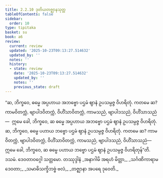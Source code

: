 ```yaml
---
title: 2.2.10 ဒုတိယတဇ္ဈာနသုတ္တ
tableOfContents: false
sidebar:
  order: 10
type: tipitaka
basket: su
book: a6
review:
  current: review
  updated: '2025-10-23T09:13:27.514632'
  updated_by: ''
  notes: ''
  history:
  - state: review
    date: '2025-10-23T09:13:27.514632'
    updated_by: ''
    notes: ''
    previous_state: draft
---
```



<ReviewStatus review={frontmatter.review} showDetails={true} />

<HypothesisAnnotation frontmatter={frontmatter} />

<DynamicBreadcrumb />

<Division number="74" book="a6" e="ch" v="16" p="374">

<Paragraph number="647" book="a6">
“ဆ, ဘိက္ခဝေ, ဓမ္မေ အပ္ပဟာယ အဘဗ္ဗော ပဌမံ ဈာနံ ဥပသမ္ပဇ္ဇ ဝိဟရိတုံ. ကတမေ ဆ? ကာမဝိတက္ကံ, ဗျာပါဒဝိတက္ကံ, ဝိဟိံသာဝိတက္ကံ, ကာမသညံ, ဗျာပါဒသညံ, ဝိဟိံသာသညံ—  ဣမေ ခေါ, ဘိက္ခဝေ, ဆ ဓမ္မေ အပ္ပဟာယ အဘဗ္ဗော ပဌမံ ဈာနံ ဥပသမ္ပဇ္ဇ ဝိဟရိတုံ.
</Paragraph>

<Paragraph number="648" book="a6">
ဆ, ဘိက္ခဝေ, ဓမ္မေ ပဟာယ ဘဗ္ဗော ပဌမံ ဈာနံ ဥပသမ္ပဇ္ဇ ဝိဟရိတုံ. ကတမေ ဆ? ကာမဝိတက္ကံ, ဗျာပါဒဝိတက္ကံ, ဝိဟိံသာဝိတက္ကံ, ကာမသညံ, ဗျာပါဒသညံ, ဝိဟိံသာသညံ—  ဣမေ ခေါ, ဘိက္ခဝေ, ဆ ဓမ္မေ ပဟာယ ဘဗ္ဗော ပဌမံ ဈာနံ ဥပသမ္ပဇ္ဇ ဝိဟရိတုန်”တိ.

</Paragraph>
</Division>

<Paragraph number="649" type="center" book="a6">
ဒသမံ.



</Paragraph>

<Paragraph number="650" type="center" book="a6">
ဒေဝတာဝဂ္ဂေါ သတ္တမော.



</Paragraph>

<Paragraph number="651" type="center" book="a6">
တဿုဒ္ဒါနံ


</Paragraph>

<Paragraph number="652" type="verses" book="a6">
_အနာဂါမိ အရဟံ မိတ္တာ,_  
_သင်္ဂဏိကာရာမဒေဝတာ;_  
_သမာဓိသက္ခိဘဗ္ဗံ ဗလံ,_  
_တဇ္ဈာနာ အပရေ ဒုဝေတိ._
</Paragraph>